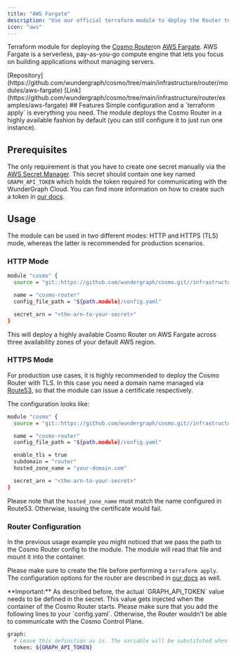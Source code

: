 ---
title: "AWS Fargate"
description: "Use our official terraform module to deploy the Router to AWS Fargate."
icon: "aws"
---

Terraform module for deploying the [Cosmo Router](/router/intro)on [AWS Fargate](https://aws.amazon.com/fargate). AWS Fargate is a serverless, pay-as-you-go compute engine that lets you focus on building applications without managing servers.

<CardGroup>
<Card title="Source" icon="git-alt" horizontal href="https://github.com/wundergraph/cosmo/tree/main/infrastructure/router/modules/aws-fargate">
[Repository](https://github.com/wundergraph/cosmo/tree/main/infrastructure/router/modules/aws-fargate)
</Card>

<Card title="Full Example" icon="git-alt" horizontal href="https://github.com/wundergraph/cosmo/tree/main/infrastructure/router/examples/aws-fargate">
[Link](https://github.com/wundergraph/cosmo/tree/main/infrastructure/router/examples/aws-fargate)
</Card>
</CardGroup>
## Features

<CardGroup>
<Card title="Apply & Go Setup" icon="gamepad-modern" >
Simple configuration and a `terraform apply` is everything you need.
</Card>

<Card title="High Availability" icon="rocket" >
The module deploys the Cosmo Router in a highly available fashion by default (you can still configure it to just run one instance).
</Card>
</CardGroup>


## Prerequisites

The only requirement is that you have to create one secret manually via the [AWS Secret Manager](https://aws.amazon.com/secrets-manager). This secret should contain one key named `GRAPH_API_TOKEN` which holds the token required for communicating with the WunderGraph Cloud. You can find more information on how to create such a token in [our docs](https://cosmo-docs.wundergraph.com/tutorial/cosmo-cloud-onboarding#create-a-router-token).

## Usage

The module can be used in two different modes: HTTP and HTTPS (TLS) mode, whereas the latter is recommended for production scenarios.

### HTTP Mode

```bash
module "cosmo" {
  source = "git::https://github.com/wundergraph/cosmo.git//infrastructure/router/modules/aws-fargate?ref=router@0.72.0"

  name = "cosmo-router"
  config_file_path = "${path.module}/config.yaml"

  secret_arn = "<the-arn-to-your-secret>"
}
```

This will deploy a highly available Cosmo Router on AWS Fargate across three availability zones of your default AWS region.

### HTTPS Mode

For production use cases, it is highly recommended to deploy the Cosmo Router with TLS. In this case you need a domain name managed via [Route53](https://aws.amazon.com/route53), so that the module can issue a certificate respectively.

The configuration looks like:

```bash
module "cosmo" {
  source = "git::https://github.com/wundergraph/cosmo.git//infrastructure/router/modules/aws-fargate"

  name = "cosmo-router"
  config_file_path = "${path.module}/config.yaml"

  enable_tls = true
  subdomain = "router"
  hosted_zone_name = "your-domain.com"

  secret_arn = "<the-arn-to-your-secret>"
}
```

Please note that the `hosted_zone_name` must match the name configured in Route53. Otherwise, issuing the certificate would fail.

### Router Configuration

In the previous usage example you might noticed that we pass the path to the Cosmo Router config to the module. The module will read that file and mount it into the container.

Please make sure to create the file before performing a `terraform apply`. The configuration options for the router are described in [our docs](/router/configuration) as well.

<Info>
**Important:** As described before, the actual `GRAPH_API_TOKEN` value needs to be defined in the secret. This value gets injected when the container of the Cosmo Router starts. Please make sure that you add the following lines to your `config.yaml`. Otherwise, the Router wouldn't be able to communicate with the Cosmo Control Plane.
</Info>

```bash
graph:
  # Leave this definition as is. The variable will be substituted when the container starts.
  token: ${GRAPH_API_TOKEN}
```


